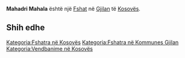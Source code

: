 {{Fshat në Kosovës
 | Emri                = Mahadri Mahala
| srp_N_name = Mahadri Mahala
| srp_N_FULL_NAME_RO = Mahadri Mahala
| srp_N_FULL_NAME_ND_RO = Mahadri Mahala
| srp_N_SORT_NAME_RG = MAHADRIMAHALA
| srp_N_FULL_NAME_RG = Mahadri Mahala
| srp_N_FULL_NAME_ND_RG = Mahadri Mahala

 | Emri (Rasa dhanore) = 
 | Figura              = 
 | Shteti              = Kosovo
 | Komuna              = Gjilan
 | Kodi postar         = 
 | Sipërfaqja          = 

 | Popullsia           = 

 | Regj. i popullsisë  = 
 | Dend. e popullsisë  = 
 | Faqja zyrtare       = 
 <!--- Koordinatat ----> 
 | Gjerësia            = 42.313056
 | Gjatësia            = 20.546111
 | Lartësia            = 
}}
'''Mahadri Mahala''' është një [[Fshat]] në [[Gjilan]] të [[Kosovës]].

<!-- == Gjeografia == -->
<!-- == Historia == -->
<!-- == Demografia == -->
== Shih edhe ==
{{Komuna Gjilan}}
{{Kosovo-Administrata-Cung}}

[[Kategoria:Fshatra në Kosovës]]
[[Kategoria:Fshatra në Kommunes Gjilan]]
[[Kategoria:Vendbanime në Kosovës]]